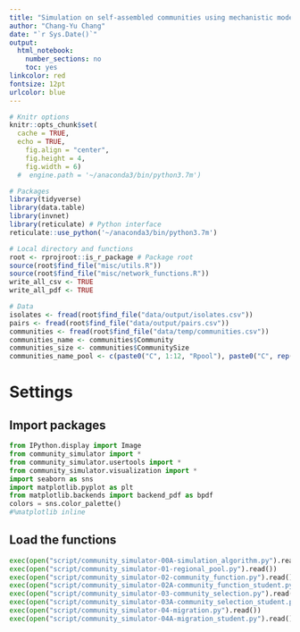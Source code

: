 ```yaml
---
title: "Simulation on self-assembled communities using mechanistic models"
author: "Chang-Yu Chang"
date: "`r Sys.Date()`"
output:
  html_notebook:
    number_sections: no
    toc: yes
linkcolor: red
fontsize: 12pt
urlcolor: blue
---
```


```r
# Knitr options
knitr::opts_chunk$set(
  cache = TRUE, 
  echo = TRUE,
	fig.align = "center",
	fig.height = 4,
	fig.width = 6)
  #  engine.path = '~/anaconda3/bin/python3.7m')

# Packages
library(tidyverse)
library(data.table)
library(invnet)
library(reticulate) # Python interface
reticulate::use_python('~/anaconda3/bin/python3.7m')

# Local directory and functions
root <- rprojroot::is_r_package # Package root
source(root$find_file("misc/utils.R"))
source(root$find_file("misc/network_functions.R"))
write_all_csv <- TRUE
write_all_pdf <- TRUE

# Data
isolates <- fread(root$find_file("data/output/isolates.csv"))
pairs <- fread(root$find_file("data/output/pairs.csv"))
communities <- fread(root$find_file("data/temp/communities.csv"))
communities_name <- communities$Community
communities_size <- communities$CommunitySize
communities_name_pool <- c(paste0("C", 1:12, "Rpool"), paste0("C", rep(1:12, each = 8), "R", rep(1:8, 12)))
```

# Settings

## Import packages

```python
from IPython.display import Image
from community_simulator import *
from community_simulator.usertools import *
from community_simulator.visualization import *
import seaborn as sns
import matplotlib.pyplot as plt
from matplotlib.backends import backend_pdf as bpdf
colors = sns.color_palette()
#%matplotlib inline
```

## Load the functions

```python
exec(open("script/community_simulator-00A-simulation_algorithm.py").read()) # Single algorithm for simulation `simulate_community()`
exec(open("script/community_simulator-01-regional_pool.py").read())
exec(open("script/community_simulator-02-community_function.py").read())
exec(open("script/community_simulator-02A-community_function_student.py").read()) # Student submitted algorithms
exec(open("script/community_simulator-03-community_selection.py").read())
exec(open("script/community_simulator-03A-community_selection_student.py").read()) # Student submitted algorithms
exec(open("script/community_simulator-04-migration.py").read()) 
exec(open("script/community_simulator-04A-migration_student.py").read()) # Student submitted algorithms

```


